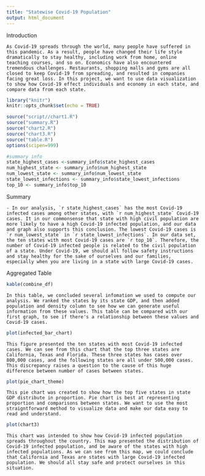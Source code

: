 ```yaml
---
title: "Statewise Covid-19 Population"
output: html_document
---
```


Introduction

    As Covid-19 spreads through the world, many people have suffered in this pandemic. As a result, people have changed their life style dramatically to stay healthy, including work from home, online teaching courses, and so on. Economics have also encountered tremendous challenges. Restaurants, shopping malls and gyms are all closed to keep Covid-19 from spreading, and resulted in companies facing great loss. In this project, we want to use data visualization to show how Covid-19 effect individuals and economy in each state, and compare data from each state.
  
```r
library("knitr")
knitr::opts_chunk$set(echo = TRUE)

source("script//chart1.R")
source("summary.R")
source("chart2.R")
source("chart3.R")
source("table.R")
options(scipen=999)

```

```r
#summary info
state_highest_cases <-summary_info$state_highest_cases
num_highest_state <- summary_info$num_highest_state
num_lowest_state <- summary_info$num_lowest_state
state_lowest_infections <- summary_info$state_lowest_infections
top_10 <- summary_info$top_10
```
Summary

    - In our analysis, `r state_highest_cases` has the most Covid-19 infected cases among other states, with `r num_highest_state` Covid-19 cases. It in our commonsense that state with high civil population are more likely to have a high Covid-19 infected population, and our data and graph also supports this conclusion. The lowest Covid-19 cases is `r num_lowest_state` in `r state_lowest_infections`. In our data set, the ten states with most Covid-19 cases are `r top_10`. Therefore, the number of Covid-19 infected people is related to the civil population of a state. Under Covid-19, we should all follow safety instructions and stay healthy for the sake of ourselves and our families, especially when you are living in a state with large Covid-19 cases. 


Aggregated Table

```r
kable(combine_df)

```
      
    In this table, we concluded several infomation we used to compute our analysis. We ranked the states by its state GDP, and then added population and density column to see how we can generate useful information from these values. This table can be compared with our first graph, to see if there's a relationship between these values and Covid-19 cases. 


```r
plot(infected_bar_chart)
```
  
    This figure presented the ten states with most Covid-19 infected cases. We can see from this chart that the top three states are California, Texas and Florida. These three states has cases over 800,000 cases, and the following states are all under 500,000 cases. This discrepancy raises a question to the cause of this huge difference between number of cases between states. 


```r
plot(pie_chart_theme)

```

    This pie chart was created to show how the top five states in state GDP distribute in proportion. Pie chart is best at representing proportion and comparisons between states. We want to use the most straigntforward method to visualize data and make our data easy to read and understand. 


```r
plot(chart3)

```
    
    This chart was intended to show how Covid-19 infected population spreads throughout the country. This map presented the distribution of Covid-19 infected population, and be aware of the states with high infected populations. As we can see from this map, we could conclude that California and Texas are states with large Covid-19 infected population. We should all stay safe and protect ourselves in this situation. 


